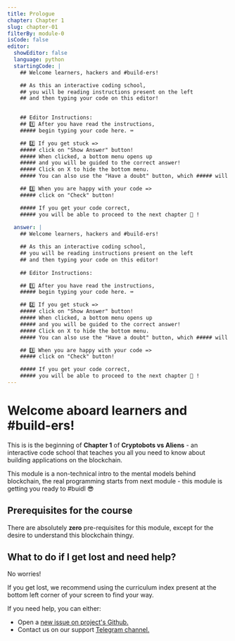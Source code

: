 ```yaml
---
title: Prologue
chapter: Chapter 1
slug: chapter-01
filterBy: module-0
isCode: false
editor:
  showEditor: false
  language: python
  startingCode: |
    ## Welcome learners, hackers and #build-ers!

    ## As this an interactive coding school, 
    ## you will be reading instructions present on the left
    ## and then typing your code on this editor!
    

    ## Editor Instructions:
    ## 1️⃣ After you have read the instructions, 
    ##### begin typing your code here. ⌨️

    ## 2️⃣ If you get stuck => 
    ##### click on "Show Answer" button! 
    ##### When clicked, a bottom menu opens up 
    ##### and you will be guided to the correct answer!
    ##### Click on X to hide the bottom menu. 
    ##### You can also use the "Have a doubt" button, which ##### will take you to our support Telegram Channel.

    ## 3️⃣ When you are happy with your code => 
    ##### click on "Check" button!

    ##### If you get your code correct, 
    ##### you will be able to proceed to the next chapter 🙌 !
    
  answer: |
    ## Welcome learners, hackers and #build-ers!

    ## As this an interactive coding school, 
    ## you will be reading instructions present on the left
    ## and then typing your code on this editor!
    
    ## Editor Instructions:

    ## 1️⃣ After you have read the instructions, 
    ##### begin typing your code here. ⌨️

    ## 2️⃣ If you get stuck => 
    ##### click on "Show Answer" button! 
    ##### When clicked, a bottom menu opens up 
    ##### and you will be guided to the correct answer!
    ##### Click on X to hide the bottom menu. 
    ##### You can also use the "Have a doubt" button, which ##### will take you to our support Telegram Channel.

    ## 3️⃣ When you are happy with your code => 
    ##### click on "Check" button!

    ##### If you get your code correct, 
    ##### you will be able to proceed to the next chapter 🙌 !
---
```




# Welcome aboard **learners** and **#build-ers**! 

This is is the beginning of **Chapter 1** of **Cryptobots vs Aliens** - an interactive code school that teaches you all you need to know about building applications on the blockchain.

This module is a non-technical intro to the mental models behind blockchain, the real programming starts from next module - this module is getting you ready to #buidl 😎


## Prerequisites for the course 
There are absolutely **zero** pre-requisites for this module, except for the desire to understand this blockchain thingy. 


## What to do if I get lost and need help?
No worries! 

If you get lost, we recommend using the curriculum index present at the bottom left corner of your screen to find your way. 


If you need help, you can either:

- Open a [new issue on project's Github.](https://github.com/buidl-labs/crypto-code-school-inside-tezos/issues/new/choose)
- Contact us on our support [Telegram channel.](https://t.me/joinchat/Q4N7fRQPfT1YQvNL1G3xOw)
